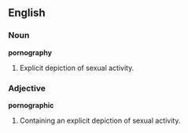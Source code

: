 ==English==

===Noun===
'''pornography'''

#Explicit depiction of sexual activity.

===Adjective===
'''pornographic'''

#Containing an explicit depiction of sexual activity.